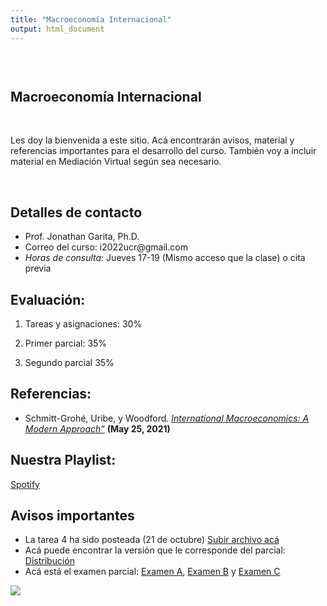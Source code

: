 ```yaml
---
title: "Macroeconomía Internacional"
output: html_document
---
```


<style type="text/css">
.title {
  display: none;
}

#getting-started img {
  margin-right: 10px;
}

</style>

<div class="row" style="padding-top: 30px;">
<div class="col-sm-6">


# **Macroeconomía Internacional**
<br>

Les doy la bienvenida a este sitio. Acá encontrarán avisos, material y referencias importantes para el desarrollo del curso. También voy a incluir material en Mediación Virtual según sea necesario. 

<br>

## Detalles de contacto
* Prof. Jonathan Garita, Ph.D.
* Correo del curso: i2022ucr@gmail.com
* *Horas de consulta*: Jueves 17-19 (Mismo acceso que la clase) o cita previa 

## Evaluación:

1. Tareas y asignaciones: 30%

2. Primer parcial: 35%

3. Segundo parcial 35%

## Referencias:

* Schmitt-Grohé, Uribe, y Woodford. [*International Macroeconomics: A Modern Approach"*](https://press.princeton.edu/books/hardcover/9780691170640/international-macroeconomics) **(May 25, 2021)**

## Nuestra Playlist:

[Spotify](https://open.spotify.com/playlist/5CkCbnw6dOg8GJj2dCFMkq?si=33b7196772fc482e)

## Avisos importantes

* La tarea 4 ha sido posteada (21 de octubre) [Subir archivo acá](https://www.dropbox.com/request/AuSyBBVEsms3YBPMTHfO)
* Acá puede encontrar la versión que le corresponde del parcial: [Distribución](materials/distribucion_parcial.pdf)
* Acá está el examen parcial: [Examen A](materials/MT1A.pdf), [Examen B](materials/MT1B.pdf) y [Examen C](materials/MT1C.pdf) 

</div>
<div class="col-sm-6">


<a href = "https://sites.google.com/site/matthiaskehrig/hermes">
![](images/hermes.jpg)


</a>
</div>

